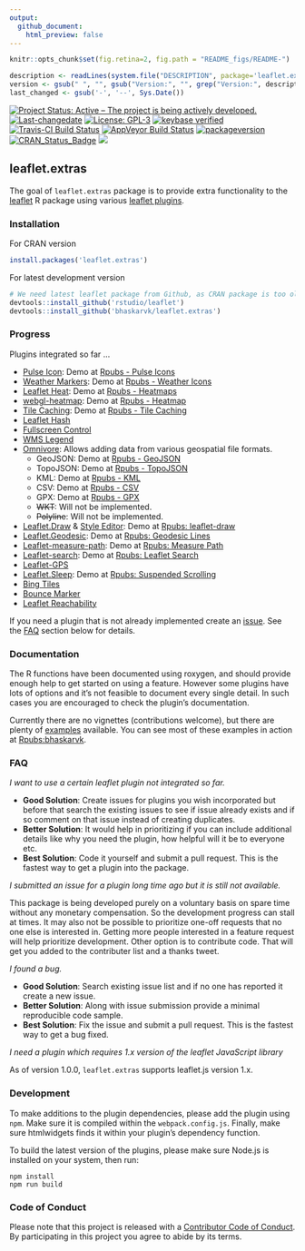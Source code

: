 ```yaml
---
output:
  github_document:
    html_preview: false
---
```

```r
knitr::opts_chunk$set(fig.retina=2, fig.path = "README_figs/README-")
```

```r
description <- readLines(system.file("DESCRIPTION", package='leaflet.extras'))
version <- gsub(" ", "", gsub("Version:", "", grep("Version:", description, value = TRUE)))
last_changed <- gsub('-', '--', Sys.Date())
```

[![Project Status: Active – The project is being actively developed.](http://www.repostatus.org/badges/latest/active.svg)](http://www.repostatus.org/#active) [![Last-changedate](https://img.shields.io/badge/last%20change-`r last_changed`-green.svg)](/commits/master)  [![License: GPL-3](https://img.shields.io/badge/License-GPLv3-yellow.svg)](https://opensource.org/licenses/GPL-3.0) [![keybase verified](https://img.shields.io/badge/keybase-verified-brightgreen.svg)](https://gist.github.com/bhaskarvk/46fbf2ba7b5713151d7e) [![Travis-CI Build Status](https://travis-ci.org/bhaskarvk/leaflet.extras.svg?branch=master)](https://travis-ci.org/bhaskarvk/leaflet.extras) [![AppVeyor Build Status](https://ci.appveyor.com/api/projects/status/github/bhaskarvk/leaflet.extras?branch=master&svg=true)](https://ci.appveyor.com/project/bhaskarvk/leaflet.extras)  [![packageversion](https://img.shields.io/badge/Package%20version-`r version`-orange.svg?style=flat-square)](commits/master) [![CRAN_Status_Badge](http://www.r-pkg.org/badges/version/leaflet.extras)](https://cran.r-project.org/package=leaflet.extras) [![](http://cranlogs.r-pkg.org/badges/grand-total/leaflet.extras)](http://cran.rstudio.com/web/packages/leaflet.extras/index.html)

## leaflet.extras

The goal of `leaflet.extras` package is to provide extra functionality to the [leaflet](https://cran.r-project.org/web/packages/leaflet/index.html) R package using various [leaflet plugins](http://leafletjs.com/plugins).

### Installation

For CRAN version

```r
install.packages('leaflet.extras')
```

For latest development version

```r
# We need latest leaflet package from Github, as CRAN package is too old.
devtools::install_github('rstudio/leaflet')
devtools::install_github('bhaskarvk/leaflet.extras')
```

### Progress

Plugins integrated so far ...

- [Pulse Icon](https://github.com/mapshakers/leaflet-icon-pulse): Demo at [Rpubs - Pulse Icons](http://rpubs.com/bhaskarvk/leaflet-pulseIcon)
- [Weather Markers](https://github.com/tallsam/Leaflet.weather-markers): Demo at [Rpubs - Weather Icons](http://rpubs.com/bhaskarvk/leaflet-weather)
- [Leaflet Heat](https://github.com/Leaflet/Leaflet.heat): Demo at [Rpubs - Heatmaps](http://rpubs.com/bhaskarvk/leaflet-heat)
- [webgl-heatmap](https://github.com/ursudio/webgl-heatmap-leaflet): Demo at [Rpubs - Heatmap](http://rpubs.com/bhaskarvk/leaflet-heatmap)
- [Tile Caching](https://github.com/MazeMap/Leaflet.TileLayer.PouchDBCached): Demo at [Rpubs - Tile Caching](http://rpubs.com/bhaskarvk/TileLayer-Caching)
- [Leaflet Hash](https://github.com/mlevans/leaflet-hash)
- [Fullscreen Control](https://github.com/Leaflet/Leaflet.fullscreen)
- [WMS Legend](https://github.com/kartoza/leaflet-wms-legend)
- [Omnivore](https://github.com/mapbox/leaflet-omnivore): Allows adding data from various geospatial file formats.
    * GeoJSON: Demo at [Rpubs - GeoJSON](http://rpubs.com/bhaskarvk/geojsonv2)
    * TopoJSON: Demo at [Rpubs - TopoJSON](http://rpubs.com/bhaskarvk/topojsonv2)
    * KML: Demo at [Rpubs - KML](http://rpubs.com/bhaskarvk/kml)
    * CSV: Demo at [Rpubs - CSV](http://rpubs.com/bhaskarvk/csv)
    * GPX: Demo at [Rpubs - GPX](http://rpubs.com/bhaskarvk/gpx)
    * ~~WKT~~: Will not be implemented.
    * ~~Polyline~~: Will not be implemented.
- [Leaflet.Draw](https://github.com/Leaflet/Leaflet.draw) & [Style Editor](https://github.com/dwilhelm89/Leaflet.StyleEditor): Demo at [Rpubs: leaflet-draw](http://rpubs.com/bhaskarvk/leaflet-draw)
- [Leaflet.Geodesic](https://github.com/henrythasler/Leaflet.Geodesic): Demo at [Rpubs: Geodesic Lines](http://rpubs.com/bhaskarvk/geodesic)
- [Leaflet-measure-path](https://github.com/ProminentEdge/leaflet-measure-path): Demo at [Rpubs: Measure Path](http://rpubs.com/bhaskarvk/measure-path)
- [Leaflet-search](https://github.com/stefanocudini/leaflet-search): Demo at [Rpubs: Leaflet Search](http://rpubs.com/bhaskarvk/leaflet-search)
- [Leaflet-GPS](https://github.com/stefanocudini/leaflet-gps)
- [Leaflet.Sleep](https://github.com/CliffCloud/Leaflet.Sleep): Demo at [Rpubs: Suspended Scrolling](http://rpubs.com/bhaskarvk/suspended-scroll)
- [Bing Tiles](https://github.com/shramov/leaflet-plugins/tree/v2)
- [Bounce Marker](https://github.com/maximeh/leaflet.bouncemarker)
- [Leaflet Reachability](https://github.com/traffordDataLab/leaflet.reachability)

If you need a plugin that is not already implemented create an [issue](https://github.com/bhaskarvk/leaflet.extras/issues/new).
See the [FAQ](#FAQ) section below for details.

### Documentation

The R functions have been documented using roxygen, and should provide enough help to get started on using a feature. However some plugins have lots of options and it's not feasible to document every single detail. In such cases you are encouraged to check the plugin's documentation.

Currently there are no vignettes (contributions welcome), but there are plenty of [examples](https://github.com/bhaskarvk/leaflet.extras/tree/master/inst/examples) available. You can see most of these examples in action at [Rpubs:bhaskarvk](http://rpubs.com/bhaskarvk).

### FAQ

_I want to use a certain leaflet plugin not integrated so far._

- **Good Solution**: Create issues for plugins you wish incorporated but before that search the existing issues to see if issue already exists and if so comment on that issue instead of creating duplicates.
- **Better Solution**: It would help in prioritizing if you can include additional details like why you need the plugin, how helpful will it be to everyone etc.
- **Best Solution**: Code it yourself and submit a pull request. This is the fastest way to get a plugin into the package.

_I submitted an issue for a plugin long time ago but it is still not available._

This package is being developed purely on a voluntary basis on spare time without any monetary compensation. So the development progress can stall at times. It may also not be possible to prioritize one-off requests that no one else is interested in. Getting more people interested in a feature request will help prioritize development. Other option is to contribute code. That will get you added to the contributer list and a thanks tweet.

_I found a bug._

- **Good Solution**: Search existing issue list and if no one has reported it create a new issue.
- **Better Solution**: Along with issue submission provide a minimal reproducible code sample.
- **Best Solution**: Fix the issue and submit a pull request. This is the fastest way to get a bug fixed.

_I need a plugin which requires 1.x version of the leaflet JavaScript library_

As of version 1.0.0, `leaflet.extras` supports leaflet.js version 1.x.

### Development

To make additions to the plugin dependencies, please add the plugin using `npm`.  Make sure it is compiled within the `webpack.config.js`.  Finally, make sure htmlwidgets finds it within your plugin's dependency function.

To build the latest version of the plugins, please make sure Node.js is installed on your system, then run:

```
npm install
npm run build
```


### Code of Conduct
Please note that this project is released with a [Contributor Code of Conduct](CONDUCT.md). By participating in this project you agree to abide by its terms.
